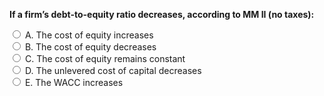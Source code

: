 ::: {.question-block}

<form onsubmit="event.preventDefault(); checkAnswer('module7_mcq_q16')" data-correct-answer="B">
<strong style="display: block;">If a firm's debt-to-equity ratio decreases, according to MM II (no taxes):</strong>

<label><input type="radio" name="module7_mcq_q16" value="A"> A. The cost of equity increases</label><br>
<label><input type="radio" name="module7_mcq_q16" value="B"> B. The cost of equity decreases</label><br>
<label><input type="radio" name="module7_mcq_q16" value="C"> C. The cost of equity remains constant</label><br>
<label><input type="radio" name="module7_mcq_q16" value="D"> D. The unlevered cost of capital decreases</label><br>
<label><input type="radio" name="module7_mcq_q16" value="E"> E. The WACC increases</label><br>
</form>

<div id="feedback-module7_mcq_q16" class="feedback" data-status="" style="display:none;">
✅ Correct: B. Lower leverage means less risk for equity holders, so their required return declines.
</div>

:::
